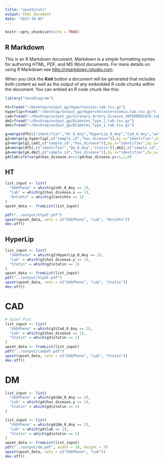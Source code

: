 ```yaml
---
title: "upsetplots"
output: html_document
date: "2023-10-05"
---
```


```r
knitr::opts_chunk$set(echo = TRUE)
```

## R Markdown

This is an R Markdown document. Markdown is a simple formatting syntax for authoring HTML, PDF, and MS Word documents. For more details on using R Markdown see <http://rmarkdown.rstudio.com>.

When you click the **Knit** button a document will be generated that includes both content as well as the output of any embedded R code chunks within the document. You can embed an R code chunk like this:

```r
library("VennDiagram")

ht=fread("~/Desktop/output_gp/Hypertension.tab.tsv.gz")
hyperlip=fread("~/Desktop/output_gp/Hypercholesterolemia.tab.tsv.gz")
cad=fread("~/Desktop/output_gp/Coronary_Artery_Disease_INTERMEDIATE.tab.tsv.gz")
dm2=fread("~/Desktop/output_gp/Diabetes_Type_2.tab.tsv.gz")
dm1=fread("~/Desktop/output_gp/Diabetes_Type_1.tab.tsv.gz")

g=merge(dfh[c("identifier","Ht_0_Any","HyperLip_0_Any","Cad_0_Any","antihtn","statin")],ht[,c("sample_id","has_disease")],by.x="identifier",by.y="sample_id")
g2=merge(g,hyperlip[,c("sample_id","has_disease")],by.x="identifier",by.y="sample_id")
g3=merge(g2,cad[,c("sample_id","has_disease")],by.x="identifier",by.y="sample_id")
g4=merge(dfh[,c("identifier","Dm_0_Any","statin")],dm1[,c("sample_id","has_disease")],by.x="identifier",by.y="sample_id")
g4=merge(g4,dm2[,c("sample_id","has_disease")],by.x="identifier",by.y="sample_id")
g4$lab=ifelse(g4$has_disease.x==1|g4$has_disease.y==1,1,0)
```

## HT

```r
list_input <- list(
  "UkbPheno" = which(g2$Ht_0_Any == 2),
  "Lab" = which(g2$has_disease.x == 1),
  "AntiHtn" = which(g2$antihtn == 1)
)
upset_data <- fromList(list_input)

pdf("../output/htpdf.pdf")
upset(upset_data, sets = c("UkbPheno", "Lab", "AntiHtn"))
dev.off()
```

## HyperLip

```r
list_input <- list(
  "UkbPheno" = which(g2$HyperLip_0_Any == 2),
  "Lab" = which(g2$has_disease.y == 1),
  "Statin" = which(g2$statin == 1)
)
upset_data <- fromList(list_input)
pdf("../output/hlpdf.pdf")
upset(upset_data, sets = c("UkbPheno", "Lab", "Statin"))
dev.off()
```

# CAD

```r
# UpSet Plot
list_input <- list(
  "UkbPheno" = which(g3$Cad_0_Any == 2),
  "Lab" = which(g3$has_disease == 1),
  "Statin" = which(g3$statin == 1)
)
upset_data <- fromList(list_input)
pdf("../output/cadpdf.pdf")
upset(upset_data, sets = c("UkbPheno", "Lab", "Statin"))
dev.off()
```

# DM

```r

list_input <- list(
  "UkbPheno" = which(g4$Dm_0_Any == 2),
  "Lab" = which(g4$has_disease.y == 1), 
  "Statin" = which(g4$statin == 1)
)

list_input <- list(
  "UkbPheno" = which(g4$Dm_0_Any == 2),
  "Lab" = which(g4$lab == 1), 
  "Statin" = which(g4$statin == 1)
)
upset_data <- fromList(list_input)
pdf("../output/dm.pdf", width = 10, height = 7)
upset(upset_data, sets = c("UkbPheno", "Lab"))
dev.off()
```


